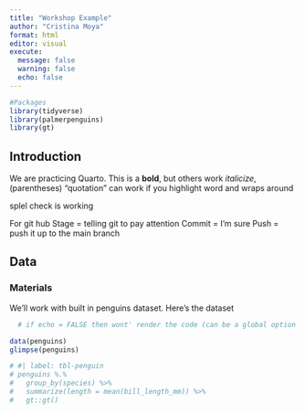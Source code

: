 ```yaml
---
title: "Workshop Example"
author: "Cristina Moya"
format: html
editor: visual
execute:
  message: false
  warning: false
  echo: false
---
```


```{=html}
<!-- #Shortcuts
Opt + Cmd + I opens a code chunk
Shift + Cmd + Opt + P will run all the code above the cursor
Shift + Cmd + M 
Shift + Cmd + C  will comment out the r script chunk
-->
```
```r
#Packages
library(tidyverse)
library(palmerpenguins)
library(gt)

```

## Introduction

We are practicing Quarto. This is a **bold**, but others work *italicize*, (parentheses) "quotation" can work if you highlight word and wraps around

splel check is working

For git hub
Stage = telling git to pay attention 
Commit = I'm sure
Push = push it up to the main branch


## Data

### Materials 

We'll work with built in penguins dataset. Here's the dataset

<!-- aroba tbl-penguin  will be a way to refer to table/figure with label -->

```r
  # if echo = FALSE then wont' render the code (can be a global option within the yaml)

data(penguins)
glimpse(penguins)

# #| label: tbl-penguin
# penguins %.%
#   group_by(species) %>%
#   summarize(length = mean(bill_length_mm)) %>%
#   gt::gt()

```
